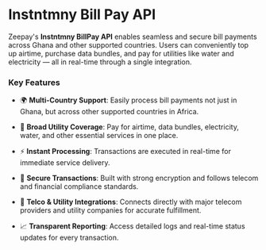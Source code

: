 # Instntmny Bill Pay API

Zeepay's **Instntmny BillPay API** enables seamless and secure bill payments across Ghana and other supported countries. Users can conveniently top up airtime, purchase data bundles, and pay for utilities like water and electricity — all in real-time through a single integration.


### Key Features

- 🌍 **Multi-Country Support**: Easily process bill payments not just in Ghana, but across other supported countries in Africa.

- 📶 **Broad Utility Coverage**: Pay for airtime, data bundles, electricity, water, and other essential services in one place.

- ⚡ **Instant Processing**: Transactions are executed in real-time for immediate service delivery.

- 🔐 **Secure Transactions**: Built with strong encryption and follows telecom and financial compliance standards.

- 🧩 **Telco & Utility Integrations**: Connects directly with major telecom providers and utility companies for accurate fulfillment.

- 📈 **Transparent Reporting**: Access detailed logs and real-time status updates for every transaction.